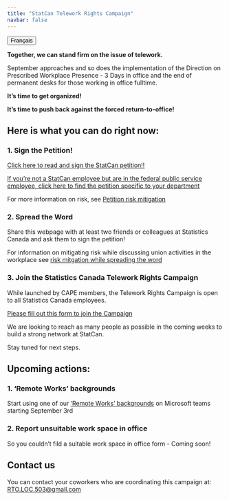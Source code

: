 ```yaml
---
title: "StatCan Telework Rights Campaign"
navbar: false
---
```


<link rel="stylesheet" href=https://cdnjs.cloudflare.com/ajax/libs/font-awesome/4.7.0/css/font-awesome.min.css><button onclick="window.location = location.href.replace('en','fr');" class="btn"><i class="fa fa-language"></i> Français</button>

**Together, we can stand firm on the issue of telework.**

September approaches and so does the implementation of the Direction on Prescribed Workplace Presence - 3 Days in office and the end of permanent desks for those working in office fulltime. 

**It’s time to get organized!**

**It's time to push back against the forced return-to-office!**

## Here is what you can do right now:

### 1. Sign the Petition!

[Click here to read and sign the StatCan petition!!](https://docs.google.com/forms/d/e/1FAIpQLSc941-n5h6onnS_EVO-385bY1M_QvIv_UNhUeKMjeap1Bgu7g/viewform)

[If you're not a StatCan employee but are in the federal public service employee, click here to find the petition specific to your department](https://www.acep-cape.ca/en/links-petitions)

For more information on risk, see [Petition risk mitigation](risk_en.qmd#petition)

### 2. Spread the Word

Share this webpage with at least two friends or colleagues at Statistics Canada and ask them to sign the petition!

For information on mitigating risk while discussing union activities in the workplace see [risk mitgation while spreading the word](risk_en.qmd#spreading-the-word)

### 3. Join the Statistics Canada Telework Rights Campaign

While launched by CAPE members, the Telework Rights Campaign is open to all Statistics Canada employees.

[Please fill out this form to join the Campaign](https://docs.google.com/forms/d/e/1FAIpQLScDAxDiH4Hb1j4zuykaBMIzBHtGuhvjCXEn0jVbRPrMXxaDGQ/viewform?usp=sf_link)

We are looking to reach as many people as possible in the coming weeks to build a strong network at StatCan.

Stay tuned for next steps.

## Upcoming actions:

### 1. 'Remote Works' backgrounds

Start using one of our ['Remote Works' backgrounds](bkgrd_en.qmd) on Microsoft teams starting September 3rd

### 2.  Report unsuitable work space in office

So you couldn't fild a suitable work space in office form - Coming soon!

## Contact us

You can contact your coworkers who are coordinating this campaign at: [RTO.LOC.503@gmail.com](mailto:RTO.LOC.503@gmail.com)

